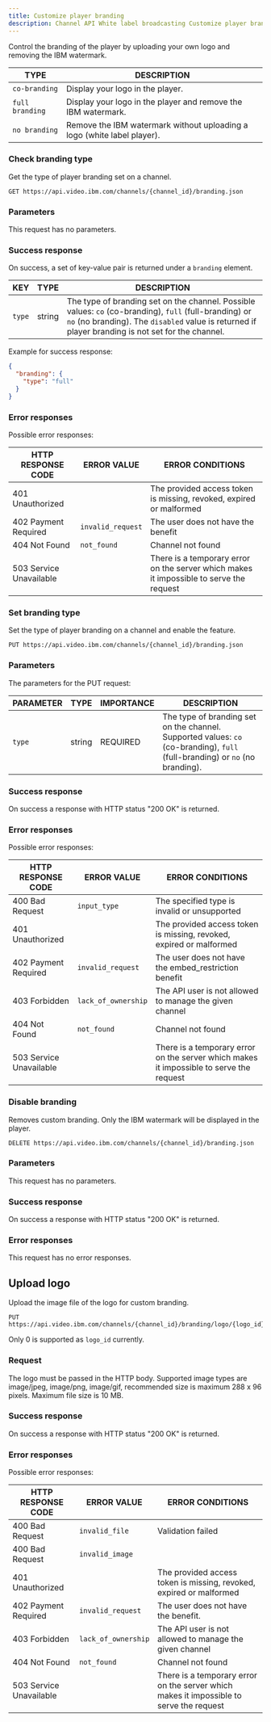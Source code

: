 ```yaml
---
title: Customize player branding
description: Channel API White label broadcasting Customize player branding
---
```


Control the branding of the player by uploading your own logo and removing the IBM watermark.

<Title>Available branding types</Title>

| TYPE            | DESCRIPTION                                                             |
| --------------- | ----------------------------------------------------------------------- |
| `co-branding`   | Display your logo in the player.                                        |
| `full branding` | Display your logo in the player and remove the IBM watermark.           |
| `no branding`   | Remove the IBM watermark without uploading a logo (white label player). |

### Check branding type

Get the type of player branding set on a channel.

```
GET https://api.video.ibm.com/channels/{channel_id}/branding.json
```

### Parameters

This request has no parameters.

### Success response

On success, a set of key-value pair is returned under a `branding` element.

| KEY    | TYPE   | DESCRIPTION                                                                                                                                                                                                 |
| ------ | ------ | ----------------------------------------------------------------------------------------------------------------------------------------------------------------------------------------------------------- |
| `type` | string | The type of branding set on the channel. Possible values: `co` (co-branding), `full` (full-branding) or `no` (no branding). The `disabled` value is returned if player branding is not set for the channel. |

Example for success response:

```json
{
  "branding": {
    "type": "full"
  }
}
```

### Error responses

Possible error responses:

| HTTP RESPONSE CODE      | ERROR VALUE       | ERROR CONDITIONS                                                                        |
| ----------------------- | ----------------- | --------------------------------------------------------------------------------------- |
| 401 Unauthorized        |                   | The provided access token is missing, revoked, expired or malformed                     |
| 402 Payment Required    | `invalid_request` | The user does not have the benefit                                                      |
| 404 Not Found           | `not_found`       | Channel not found                                                                       |
| 503 Service Unavailable |                   | There is a temporary error on the server which makes it impossible to serve the request |

### Set branding type

Set the type of player branding on a channel and enable the feature.

```
PUT https://api.video.ibm.com/channels/{channel_id}/branding.json
```

### Parameters

The parameters for the PUT request:

| PARAMETER | TYPE   | IMPORTANCE | DESCRIPTION                                                                                                                  |
| --------- | ------ | ---------- | ---------------------------------------------------------------------------------------------------------------------------- |
| `type`    | string | REQUIRED   | The type of branding set on the channel. Supported values: `co` (co-branding), `full` (full-branding) or `no` (no branding). |

### Success response

On success a response with HTTP status "200 OK" is returned.

### Error responses

Possible error responses:

| HTTP RESPONSE CODE      | ERROR VALUE         | ERROR CONDITIONS                                                                        |
| ----------------------- | ------------------- | --------------------------------------------------------------------------------------- |
| 400 Bad Request         | `input_type`        | The specified type is invalid or unsupported                                            |
| 401 Unauthorized        |                     | The provided access token is missing, revoked, expired or malformed                     |
| 402 Payment Required    | `invalid_request`   | The user does not have the embed_restriction benefit                                    |
| 403 Forbidden           | `lack_of_ownership` | The API user is not allowed to manage the given channel                                 |
| 404 Not Found           | `not_found`         | Channel not found                                                                       |
| 503 Service Unavailable |                     | There is a temporary error on the server which makes it impossible to serve the request |

### Disable branding

Removes custom branding. Only the IBM watermark will be displayed in the player.

```
DELETE https://api.video.ibm.com/channels/{channel_id}/branding.json
```

### Parameters

This request has no parameters.

### Success response

On success a response with HTTP status "200 OK" is returned.

### Error responses

This request has no error responses.

## Upload logo

Upload the image file of the logo for custom branding.

```
PUT https://api.video.ibm.com/channels/{channel_id}/branding/logo/{logo_id}.json
```

Only 0 is supported as `logo_id` currently.

### Request

The logo must be passed in the HTTP body. Supported image types are image/jpeg, image/png, image/gif, recommended size is maximum 288 x 96 pixels. Maximum file size is 10 MB.

### Success response

On success a response with HTTP status "200 OK" is returned.

### Error responses

Possible error responses:

| HTTP RESPONSE CODE      | ERROR VALUE         | ERROR CONDITIONS                                                                        |
| ----------------------- | ------------------- | --------------------------------------------------------------------------------------- |
| 400 Bad Request         | `invalid_file`      | Validation failed                                                                       |
| 400 Bad Request         | `invalid_image`     |                                                                                         |
| 401 Unauthorized        |                     | The provided access token is missing, revoked, expired or malformed                     |
| 402 Payment Required    | `invalid_request`   | The user does not have the benefit.                                                     |
| 403 Forbidden           | `lack_of_ownership` | The API user is not allowed to manage the given channel                                 |
| 404 Not Found           | `not_found`         | Channel not found                                                                       |
| 503 Service Unavailable |                     | There is a temporary error on the server which makes it impossible to serve the request |
